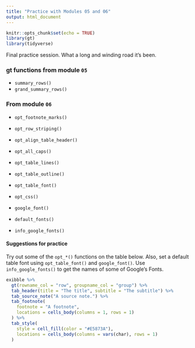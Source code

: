 ```yaml
---
title: "Practice with Modules 05 and 06"
output: html_document
---
```


```r
knitr::opts_chunk$set(echo = TRUE)
library(gt)
library(tidyverse)
```

Final practice session. What a long and winding road it's been.

### **gt** functions from module `05`

- `summary_rows()`
- `grand_summary_rows()`

### From module `06`

- `opt_footnote_marks()`
- `opt_row_striping()`
- `opt_align_table_header()`
- `opt_all_caps()`
- `opt_table_lines()`
- `opt_table_outline()`
- `opt_table_font()`
- `opt_css()`

- `google_font()`
- `default_fonts()`

- `info_google_fonts()`

#### Suggestions for practice

Try out some of the `opt_*()` functions on the table below. Also, set a default table font using `opt_table_font()` and `google_font()`. Use `info_google_fonts()` to get the names of some of Google's Fonts.

```r
exibble %>%
  gt(rowname_col = "row", groupname_col = "group") %>%
  tab_header(title = "The title", subtitle = "The subtitle") %>%
  tab_source_note("A source note.") %>%
  tab_footnote(
    footnote = "A footnote",
    locations = cells_body(columns = 1, rows = 1)
  ) %>%
  tab_style(
    style = cell_fill(color = "#E5873A"),
    locations = cells_body(columns = vars(char), rows = 1)
  )
```

